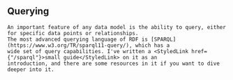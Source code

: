 
<Content>
    <h2 className="subtitle">Querying</h2>

    An important feature of any data model is the ability to query, either for specific data points or relationships.
    The most advanced querying language of RDF is [SPARQL](https://www.w3.org/TR/sparql11-query/), which has a
    wide set of query capabilities. I've written a <StyledLink href={"/sparql"}>small guide</StyledLink> on it as an
    introduction, and there are some resources in it if you want to dive deeper into it.
</Content>